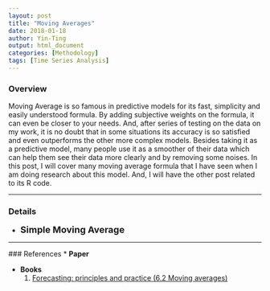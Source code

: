 ```yaml
---
layout: post
title: "Moving Averages"
date: 2018-01-18
author: Yin-Ting 
output: html_document
categories: [Methodology]
tags: [Time Series Analysis]
---
```


### Overview
Moving Average is so famous in predictive models for its fast, simplicity and easily understood formula. By adding subjective weights on the formula, it can even be closer to your needs. And, after series of testing on the data on my work, it is no doubt that in some situations its accuracy is so satisfied and even outperforms the other more complex models. Besides taking it as a predictive model, many people use it as a smoother of their data which can help them see their data more clearly and by removing some noises. In this post, I will cover many moving average formula that I have seen when I am doing research about this model. And, I will have the other post related to its R code. 

***
### Details
* **<font size="4">Simple Moving Average</font>** <br />

***
<a id="ref">
### References
* **Paper**

* **Books**
  1. [Forecasting: principles and practice (6.2 Moving averages)](https://www.otexts.org/fpp/6/2)

